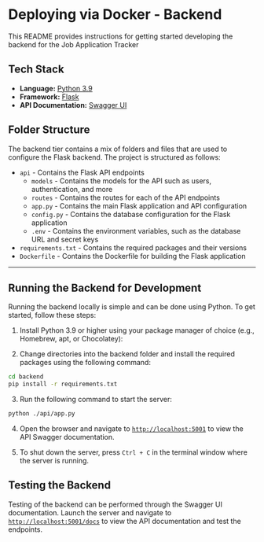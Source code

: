 
# Deploying via Docker - Backend
  
This README provides instructions for getting started developing the backend for the Job Application Tracker 

## Tech Stack

- **Language:** [Python 3.9](https://www.python.org)
- **Framework:** [Flask](https://flask.palletsprojects.com/en/2.0.x/)
- **API Documentation:** [Swagger UI](https://swagger.io/tools/swagger-ui/)

## Folder Structure

The backend tier contains a mix of folders and files that are used to configure the Flask backend. The project is structured as follows:

- `api` - Contains the Flask API endpoints
  - `models` - Contains the models for the API such as users, authentication, and more
  - `routes` - Contains the routes for each of the API endpoints
  - `app.py` - Contains the main Flask application and API configuration
  - `config.py` - Contains the database configuration for the Flask application
  - `.env` - Contains the environment variables, such as the database URL and secret keys
- `requirements.txt` - Contains the required packages and their versions 
- `Dockerfile` - Contains the Dockerfile for building the Flask application


---

## Running the Backend for Development 

Running the backend locally is simple and can be done using Python. To get started, follow these steps:

1. Install Python 3.9 or higher using your package manager of choice (e.g., Homebrew, apt, or Chocolatey):


2. Change directories into the backend folder and install the required packages using the following command:
```sh
cd backend
pip install -r requirements.txt
```

3. Run the following command to start the server:
```sh
python ./api/app.py
```

4. Open the browser and navigate to [`http://localhost:5001`](http://localhost:5001) to view the API Swagger documentation.

5. To shut down the server, press `Ctrl + C` in the terminal window where the server is running.

## Testing the Backend

Testing of the backend can be performed through the Swagger UI documentation. Launch the server and navigate to [`http://localhost:5001/docs`](http://localhost:5001/docs) to view the API documentation and test the endpoints.
